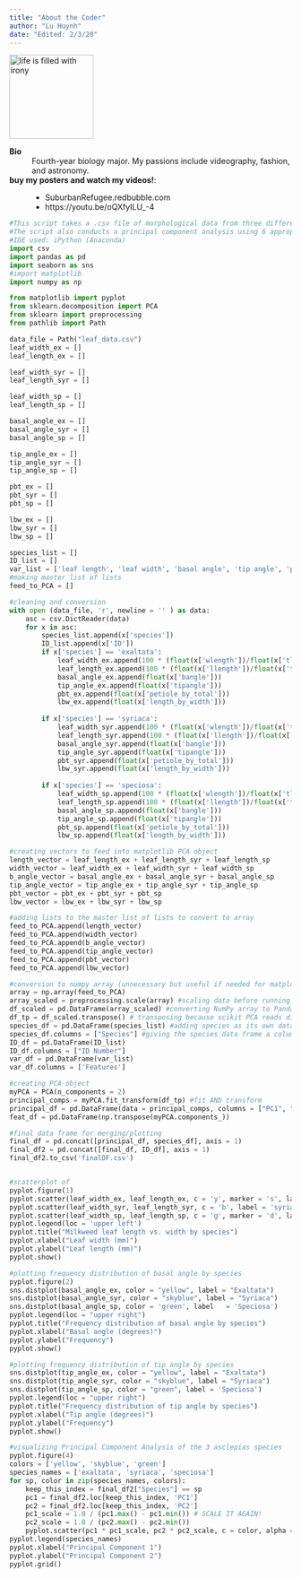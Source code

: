 ```yaml
---
title: "About the Coder"
author: "Lu Huynh"
date: "Edited: 2/3/20"
---
```


![](https://preview.redd.it/r49nq09bn6e41.jpg?width=640&crop=smart&auto=webp&s=9be9362eb174e4d3ef64e8d1c3662411c97a5ae4 'life is filled with irony'){width=150 height=150}

**Bio**
:   Fourth-year biology major.
    My passions include videography, fashion, and astronomy.

**buy my posters and watch my videos!**:
:   - SuburbanRefugee.redbubble.com
    - https://youtu.be/oQXfyILU_-4


```python
#This script takes a .csv file of morphological data from three different species of milkweed: Asclepias exaltata, Asclepias syriaca, and Asclepias speciosa
#The script also conducts a principal component analysis using 6 appropriately scaled variables: leaf width, leaf length, basal angle, tip angle, ratio of petiole to tip, ratio of length by width
#IDE used: iPython (Anaconda)
import csv
import pandas as pd
import seaborn as sns
#import matplotlib
import numpy as np

from matplotlib import pyplot
from sklearn.decomposition import PCA
from sklearn import preprocessing
from pathlib import Path

data_file = Path("leaf_data.csv")
leaf_width_ex = []
leaf_length_ex = []

leaf_width_syr = []
leaf_length_syr = []  

leaf_width_sp = []
leaf_length_sp = []

basal_angle_ex = []
basal_angle_syr = []
basal_angle_sp = []

tip_angle_ex = []
tip_angle_syr = []
tip_angle_sp = []

pbt_ex = []
pbt_syr = []
pbt_sp = []

lbw_ex = []
lbw_syr = []
lbw_sp = []

species_list = []
ID_list = []
var_list = ['leaf length', 'leaf width', 'basal angle', 'tip angle', 'petiole-total ratio', 'length-width ratio']
#making master list of lists
feed_to_PCA = []

#cleaning and conversion
with open (data_file, 'r', newline = '' ) as data:
    asc = csv.DictReader(data)
    for x in asc:
        species_list.append(x['species'])
        ID_list.append(x['ID'])
        if x['species'] == 'exaltata':
            leaf_width_ex.append(100 * (float(x['wlength'])/float(x['tlength'])))
            leaf_length_ex.append(100 * (float(x['llength'])/float(x['tlength'])))
            basal_angle_ex.append(float(x['bangle']))
            tip_angle_ex.append(float(x['tipangle']))
            pbt_ex.append(float(x['petiole_by_total']))
            lbw_ex.append(float(x['length_by_width']))
            
        if x['species'] == 'syriaca':  
            leaf_width_syr.append(100 * (float(x['wlength'])/float(x['tlength'])))
            leaf_length_syr.append(100 * (float(x['llength'])/float(x['tlength'])))
            basal_angle_syr.append(float(x['bangle']))
            tip_angle_syr.append(float(x['tipangle']))
            pbt_syr.append(float(x['petiole_by_total']))
            lbw_syr.append(float(x['length_by_width']))
            
        if x['species'] == 'speciosa':  
            leaf_width_sp.append(100 * (float(x['wlength'])/float(x['tlength'])))
            leaf_length_sp.append(100 * (float(x['llength'])/float(x['tlength'])))
            basal_angle_sp.append(float(x['bangle']))
            tip_angle_sp.append(float(x['tipangle']))
            pbt_sp.append(float(x['petiole_by_total']))
            lbw_sp.append(float(x['length_by_width']))

#creating vectors to feed into matplotlib PCA object
length_vector = leaf_length_ex + leaf_length_syr + leaf_length_sp
width_vector = leaf_width_ex + leaf_width_syr + leaf_width_sp
b_angle_vector = basal_angle_ex + basal_angle_syr + basal_angle_sp
tip_angle_vector = tip_angle_ex + tip_angle_syr + tip_angle_sp
pbt_vector = pbt_ex + pbt_syr + pbt_sp
lbw_vector = lbw_ex + lbw_syr + lbw_sp 

#adding lists to the master list of lists to convert to array
feed_to_PCA.append(length_vector)
feed_to_PCA.append(width_vector)
feed_to_PCA.append(b_angle_vector)
feed_to_PCA.append(tip_angle_vector)
feed_to_PCA.append(pbt_vector)
feed_to_PCA.append(lbw_vector)

#conversion to numpy array (unnecessary but useful if needed for matplotlib PCA)
array = np.array(feed_to_PCA)
array_scaled = preprocessing.scale(array) #scaling data before running PCA
df_scaled = pd.DataFrame(array_scaled) #converting NumPy array to Pandas data frame
df_tp = df_scaled.transpose() # transposing because scikit PCA reads differently from matplotlib PCA
species_df = pd.DataFrame(species_list) #adding species as its own data frame
species_df.columns = ["Species"] #giving the species data frame a column title
ID_df = pd.DataFrame(ID_list)
ID_df.columns = ["ID Number"]
var_df = pd.DataFrame(var_list)
var_df.columns = ['Features']

#creating PCA object
myPCA = PCA(n_components = 2)
principal_comps = myPCA.fit_transform(df_tp) #fit AND transform
principal_df = pd.DataFrame(data = principal_comps, columns = ["PC1", "PC2"])  
feat_df = pd.DataFrame(np.transpose(myPCA.components_))

#final data frame for merging/plotting
final_df = pd.concat([principal_df, species_df], axis = 1)
final_df2 = pd.concat([final_df, ID_df], axis = 1)
final_df2.to_csv('finalDF.csv')


#scatterplot of 
pyplot.figure(1)    
pyplot.scatter(leaf_width_ex, leaf_length_ex, c = 'y', marker = 's', label = 'exaltata', s = 10)
pyplot.scatter(leaf_width_syr, leaf_length_syr, c = 'b', label = 'syriaca', s = 10)
pyplot.scatter(leaf_width_sp, leaf_length_sp, c = 'g', marker = 'd', label = 'speciosa', s = 10)
pyplot.legend(loc = 'upper left')
pyplot.title("Milkweed leaf length vs. width by species")
pyplot.xlabel("Leaf width (mm)")
pyplot.ylabel("Leaf length (mm)")
pyplot.show()

#plotting frequency distribution of basal angle by species
pyplot.figure(2)
sns.distplot(basal_angle_ex, color = "yellow", label = "Exaltata")
sns.distplot(basal_angle_syr, color = "skyblue", label = "Syriaca")
sns.distplot(basal_angle_sp, color = 'green', label   = 'Speciosa')
pyplot.legend(loc = "upper right")
pyplot.title("Frequency distribution of basal angle by species")
pyplot.xlabel("Basal angle (degrees)")
pyplot.ylabel("Frequency")
pyplot.show()

#plotting frequency distribution of tip angle by species
sns.distplot(tip_angle_ex, color = "yellow", label = "Exaltata")
sns.distplot(tip_angle_syr, color = "skyblue", label = "Syriaca")
sns.distplot(tip_angle_sp, color = "green", label = 'Speciosa')
pyplot.legend(loc = "upper right")
pyplot.title("Frequency distribution of tip angle by species")
pyplot.xlabel("Tip angle (degrees)")    
pyplot.ylabel("Frequency")
pyplot.show()

#visualizing Principal Component Analysis of the 3 asclepias species
pyplot.figure(4)
colors = ['yellow', 'skyblue', 'green']
species_names = ['exaltata', 'syriaca', 'speciosa']
for sp, color in zip(species_names, colors):
    keep_this_index = final_df2["Species"] == sp
    pc1 = final_df2.loc[keep_this_index, 'PC1']
    pc2 = final_df2.loc[keep_this_index, 'PC2']
    pc1_scale = 1.0 / (pc1.max() - pc1.min()) # SCALE IT AGAIN!
    pc2_scale = 1.0 / (pc2.max() - pc2.min())
    pyplot.scatter(pc1 * pc1_scale, pc2 * pc2_scale, c = color, alpha = 0.6)
pyplot.legend(species_names)
pyplot.xlabel("Principal Component 1")
pyplot.ylabel("Principal Component 2")
pyplot.grid()
```
